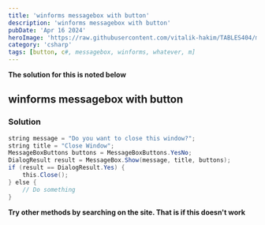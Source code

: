```yaml
---
title: 'winforms messagebox with button'
description: 'winforms messagebox with button'
pubDate: 'Apr 16 2024'
heroImage: 'https://raw.githubusercontent.com/vitalik-hakim/TABLES404/main/error_b/c%23.png'
category: 'csharp'
tags: [button, c#, messagebox, winforms, whatever, m]
---
```


**The solution for this is noted below**

## winforms messagebox with button

### Solution

```csharp
string message = "Do you want to close this window?";  
string title = "Close Window";  
MessageBoxButtons buttons = MessageBoxButtons.YesNo;  
DialogResult result = MessageBox.Show(message, title, buttons);  
if (result == DialogResult.Yes) {  
    this.Close();  
} else {  
    // Do something  
}
```

**Try other methods by searching on the site. That is if this doesn't work**
